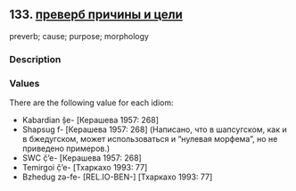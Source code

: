 ## 133. <a href =  'https://agricolamz.github.io/The_Circassian_Isoglosses_Database/133.html' target='_blank'>преверб причины и цели</a>
preverb; cause; purpose; morphology

### Description



### Values
There are the following value for each idiom:

* Kabardian  ṣ̂e- [Керашева 1957: 268] 
* Shapsug  f- [Керашева 1957: 268] (Написано, что в шапсугском, как и в бжедугском, может использоваться и "нулевая морфема", но не приведено примеров.)
* SWC  č̣’e- [Керашева 1957: 268] 
* Temirgoi  č̣’e- [Тхаркахо 1993: 77] 
* Bzhedug  zə-fe- [REL.IO-BEN-] [Тхаркахо 1993: 77] 


